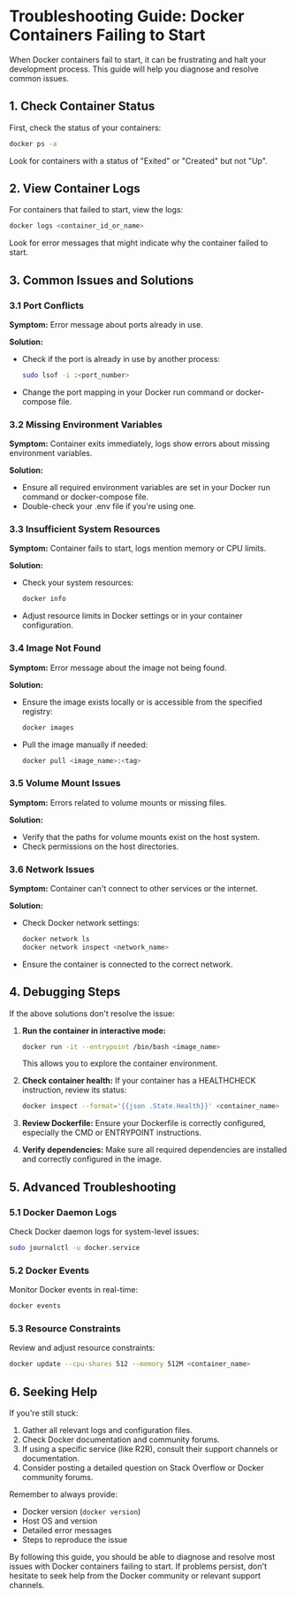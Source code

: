# Troubleshooting Guide: Docker Containers Failing to Start

When Docker containers fail to start, it can be frustrating and halt your development process. This guide will help you diagnose and resolve common issues.

## 1. Check Container Status

First, check the status of your containers:

```bash
docker ps -a
```

Look for containers with a status of "Exited" or "Created" but not "Up".

## 2. View Container Logs

For containers that failed to start, view the logs:

```bash
docker logs <container_id_or_name>
```

Look for error messages that might indicate why the container failed to start.

## 3. Common Issues and Solutions

### 3.1 Port Conflicts

**Symptom:** Error message about ports already in use.

**Solution:** 
- Check if the port is already in use by another process:
  ```bash
  sudo lsof -i :<port_number>
  ```
- Change the port mapping in your Docker run command or docker-compose file.

### 3.2 Missing Environment Variables

**Symptom:** Container exits immediately, logs show errors about missing environment variables.

**Solution:**
- Ensure all required environment variables are set in your Docker run command or docker-compose file.
- Double-check your .env file if you're using one.

### 3.3 Insufficient System Resources

**Symptom:** Container fails to start, logs mention memory or CPU limits.

**Solution:**
- Check your system resources:
  ```bash
  docker info
  ```
- Adjust resource limits in Docker settings or in your container configuration.

### 3.4 Image Not Found

**Symptom:** Error message about the image not being found.

**Solution:**
- Ensure the image exists locally or is accessible from the specified registry:
  ```bash
  docker images
  ```
- Pull the image manually if needed:
  ```bash
  docker pull <image_name>:<tag>
  ```

### 3.5 Volume Mount Issues

**Symptom:** Errors related to volume mounts or missing files.

**Solution:**
- Verify that the paths for volume mounts exist on the host system.
- Check permissions on the host directories.

### 3.6 Network Issues

**Symptom:** Container can't connect to other services or the internet.

**Solution:**
- Check Docker network settings:
  ```bash
  docker network ls
  docker network inspect <network_name>
  ```
- Ensure the container is connected to the correct network.

## 4. Debugging Steps

If the above solutions don't resolve the issue:

1. **Run the container in interactive mode:**
   ```bash
   docker run -it --entrypoint /bin/bash <image_name>
   ```
   This allows you to explore the container environment.

2. **Check container health:**
   If your container has a HEALTHCHECK instruction, review its status:
   ```bash
   docker inspect --format='{{json .State.Health}}' <container_name>
   ```

3. **Review Dockerfile:**
   Ensure your Dockerfile is correctly configured, especially the CMD or ENTRYPOINT instructions.

4. **Verify dependencies:**
   Make sure all required dependencies are installed and correctly configured in the image.

## 5. Advanced Troubleshooting

### 5.1 Docker Daemon Logs

Check Docker daemon logs for system-level issues:

```bash
sudo journalctl -u docker.service
```

### 5.2 Docker Events

Monitor Docker events in real-time:

```bash
docker events
```

### 5.3 Resource Constraints

Review and adjust resource constraints:

```bash
docker update --cpu-shares 512 --memory 512M <container_name>
```

## 6. Seeking Help

If you're still stuck:

1. Gather all relevant logs and configuration files.
2. Check Docker documentation and community forums.
3. If using a specific service (like R2R), consult their support channels or documentation.
4. Consider posting a detailed question on Stack Overflow or Docker community forums.

Remember to always provide:
- Docker version (`docker version`)
- Host OS and version
- Detailed error messages
- Steps to reproduce the issue

By following this guide, you should be able to diagnose and resolve most issues with Docker containers failing to start. If problems persist, don't hesitate to seek help from the Docker community or relevant support channels.